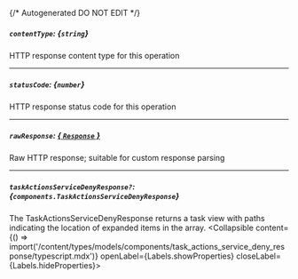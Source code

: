 {/* Autogenerated DO NOT EDIT  */}

##### `contentType`: *{`string`}*
HTTP response content type for this operation

---
##### `statusCode`: *{`number`}*
HTTP response status code for this operation

---
##### `rawResponse`: [*{ `Response` }*](https://developer.mozilla.org/en-US/docs/Web/API/Response)
Raw HTTP response; suitable for custom response parsing

---
##### `taskActionsServiceDenyResponse?`: *{`components.TaskActionsServiceDenyResponse`}*
The TaskActionsServiceDenyResponse returns a task view with paths indicating the location of expanded items in the array.
<Collapsible content={() => import('/content/types/models/components/task_actions_service_deny_response/typescript.mdx')} openLabel={Labels.showProperties} closeLabel={Labels.hideProperties}>
</Collapsible>


